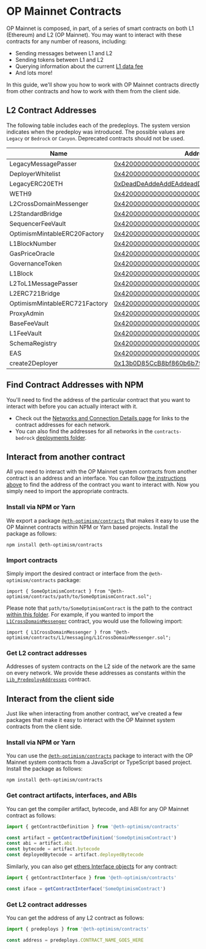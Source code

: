 # OP Mainnet Contracts

OP Mainnet is composed, in part, of a series of smart contracts on both L1 (Ethereum) and L2 (OP Mainnet).
You may want to interact with these contracts for any number of reasons, including:

*   Sending messages between L1 and L2
*   Sending tokens between L1 and L2
*   Querying information about the current [L1 data fee](/transaction-fees/overview#the-l1-data-fee)
*   And lots more!

In this guide, we'll show you how to work with OP Mainnet contracts directly from other contracts and how to work with them from the client side.

## L2 Contract Addresses

The following table includes each of the predeploys. The system version
indicates when the predeploy was introduced. The possible values are `Legacy`
or `Bedrock` or `Canyon`. Deprecated contracts should not be used.

| Name                          | Address                                                                                                                          | Introduced | Deprecated | Proxied |
| ----------------------------- | -------------------------------------------------------------------------------------------------------------------------------- | ---------- | ---------- |---------|
| LegacyMessagePasser           | [0x4200000000000000000000000000000000000000](https://optimistic.etherscan.io/address/0x4200000000000000000000000000000000000000) | Legacy     | Yes        | Yes     |
| DeployerWhitelist             | [0x4200000000000000000000000000000000000002](https://optimistic.etherscan.io/address/0x4200000000000000000000000000000000000002) | Legacy     | Yes        | Yes     |
| LegacyERC20ETH                | [0xDeadDeAddeAddEAddeadDEaDDEAdDeaDDeAD0000](https://optimistic.etherscan.io/address/0xdeaddeaddeaddeaddeaddeaddeaddeaddead0000) | Legacy     | Yes        | No      |
| WETH9                         | [0x4200000000000000000000000000000000000006](https://optimistic.etherscan.io/address/0x4200000000000000000000000000000000000006) | Legacy     | No         | No      |
| L2CrossDomainMessenger        | [0x4200000000000000000000000000000000000007](https://optimistic.etherscan.io/address/0x4200000000000000000000000000000000000007) | Legacy     | No         | Yes     |
| L2StandardBridge              | [0x4200000000000000000000000000000000000010](https://optimistic.etherscan.io/address/0x4200000000000000000000000000000000000010) | Legacy     | No         | Yes     |
| SequencerFeeVault             | [0x4200000000000000000000000000000000000011](https://optimistic.etherscan.io/address/0x4200000000000000000000000000000000000011) | Legacy     | No         | Yes     |
| OptimismMintableERC20Factory  | [0x4200000000000000000000000000000000000012](https://optimistic.etherscan.io/address/0x4200000000000000000000000000000000000012) | Legacy     | No         | Yes     |
| L1BlockNumber                 | [0x4200000000000000000000000000000000000013](https://optimistic.etherscan.io/address/0x4200000000000000000000000000000000000013) | Legacy     | Yes        | Yes     |
| GasPriceOracle                | [0x420000000000000000000000000000000000000F](https://optimistic.etherscan.io/address/0x420000000000000000000000000000000000000F) | Legacy     | No         | Yes     |
| GovernanceToken               | [0x4200000000000000000000000000000000000042](https://optimistic.etherscan.io/address/0x4200000000000000000000000000000000000042) | Legacy     | No         | No      |
| L1Block                       | [0x4200000000000000000000000000000000000015](https://optimistic.etherscan.io/address/0x4200000000000000000000000000000000000015) | Bedrock    | No         | Yes     |
| L2ToL1MessagePasser           | [0x4200000000000000000000000000000000000016](https://optimistic.etherscan.io/address/0x4200000000000000000000000000000000000016) | Bedrock    | No         | Yes     |
| L2ERC721Bridge                | [0x4200000000000000000000000000000000000014](https://optimistic.etherscan.io/address/0x4200000000000000000000000000000000000014) | Legacy     | No         | Yes     |
| OptimismMintableERC721Factory | [0x4200000000000000000000000000000000000017](https://optimistic.etherscan.io/address/0x4200000000000000000000000000000000000017) | Bedrock    | No         | Yes     |
| ProxyAdmin                    | [0x4200000000000000000000000000000000000018](https://optimistic.etherscan.io/address/0x4200000000000000000000000000000000000018) | Bedrock    | No         | Yes     |
| BaseFeeVault                  | [0x4200000000000000000000000000000000000019](https://optimistic.etherscan.io/address/0x4200000000000000000000000000000000000019) | Bedrock    | No         | Yes     |
| L1FeeVault                    | [0x420000000000000000000000000000000000001a](https://optimistic.etherscan.io/address/0x420000000000000000000000000000000000001a) | Bedrock    | No         | Yes     |
| SchemaRegistry                | [0x4200000000000000000000000000000000000020](https://optimistic.etherscan.io/address/0x4200000000000000000000000000000000000020) | Bedrock    | No         | Yes     |
| EAS                           | [0x4200000000000000000000000000000000000021](https://optimistic.etherscan.io/address/0x4200000000000000000000000000000000000021) | Bedrock    | No         | Yes     |
| create2Deployer               | [0x13b0D85CcB8bf860b6b79AF3029fCA081AE9beF2](https://optimistic.etherscan.io/address/0x13b0D85CcB8bf860b6b79AF3029fCA081AE9beF2) | Canyon     | No         | No      |

## Find Contract Addresses with NPM

You'll need to find the address of the particular contract that you want to interact with before you can actually interact with it.

*   Check out the [Networks and Connection Details page](/op-networks) for links to the contract addresses for each network.
*   You can also find the addresses for all networks in the `contracts-bedrock` [deployments folder](https://github.com/ethereum-optimism/optimism/tree/master/packages/contracts-bedrock/deployments).

## Interact from another contract

All you need to interact with the OP Mainnet system contracts from another contract is an address and an interface.
You can follow [the instructions above](#find-contract-addresses) to find the address of the contract you want to interact with.
Now you simply need to import the appropriate contracts.

### Install via NPM or Yarn

We export a package [`@eth-optimism/contracts`](https://www.npmjs.com/package/@eth-optimism/contracts?activeTab=readme) that makes it easy to use the OP Mainnet contracts within NPM or Yarn based projects.
Install the package as follows:

```
npm install @eth-optimism/contracts
```

### Import contracts

Simply import the desired contract or interface from the `@eth-optimism/contracts` package:

```solidity
import { SomeOptimismContract } from "@eth-optimism/contracts/path/to/SomeOptimismContract.sol";
```

Please note that `path/to/SomeOptimismContract` is the path to the contract [within this folder](https://github.com/ethereum-optimism/optimism/tree/develop/packages/contracts/contracts).
For example, if you wanted to import the [`L1CrossDomainMessenger`](https://github.com/ethereum-optimism/optimism/blob/develop/packages/contracts/contracts/L1/messaging/L1CrossDomainMessenger.sol) contract, you would use the following import:

```solidity
import { L1CrossDomainMessenger } from "@eth-optimism/contracts/L1/messaging/L1CrossDomainMessenger.sol";
```

### Get L2 contract addresses

Addresses of system contracts on the L2 side of the network are the same on every network.
We provide these addresses as constants within the [`Lib_PredeployAddresses`](https://github.com/ethereum-optimism/optimism/blob/develop/packages/contracts/contracts/libraries/constants/Lib_PredeployAddresses.sol) contract.

## Interact from the client side

Just like when interacting from another contract, we've created a few packages that make it easy to interact with the OP Mainnet system contracts from the client side.

### Install via NPM or Yarn

You can use the [`@eth-optimism/contracts`](https://www.npmjs.com/package/@eth-optimism/contracts?activeTab=readme) package to interact with the OP Mainnet system contracts from a JavaScript or TypeScript based project.
Install the package as follows:

```
npm install @eth-optimism/contracts
```

### Get contract artifacts, interfaces, and ABIs

You can get the compiler artifact, bytecode, and ABI for any OP Mainnet contract as follows:

```ts
import { getContractDefinition } from '@eth-optimism/contracts'

const artifact = getContractDefinition('SomeOptimismContract')
const abi = artifact.abi
const bytecode = artifact.bytecode
const deployedBytecode = artifact.deployedBytecode
```

Similarly, you can also get [ethers Interface objects](https://docs.ethers.io/v5/api/utils/abi/interface/) for any contract:

```ts
import { getContractInterface } from '@eth-optimism/contracts'

const iface = getContractInterface('SomeOptimismContract')
```

### Get L2 contract addresses

You can get the address of any L2 contract as follows:

```ts
import { predeploys } from '@eth-optimism/contracts'

const address = predeploys.CONTRACT_NAME_GOES_HERE
```
